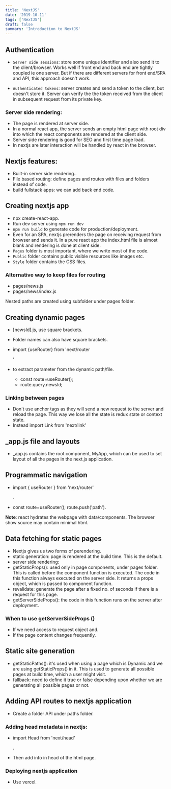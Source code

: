 ```yaml
---
title: 'NextJS'
date: '2019-10-11'
tags: ['NextJS']
draft: false
summary: 'Introduction to NextJS'
---
```


## Authentication

- `Server side sessions`: store some unique identifier and also send it to the client/browser. Works well if front end and back end are tightly coupled ie one server. But if there are different servers for front end/SPA and API, this approach doesn't work.

- `Authenticated tokens`: server creates and send a token to the client, but doesn't store it. Server can verify the the token received from the client in subsequent request from its private key.

### Server side rendering:

- The page is rendered at server side.
- In a normal react app, the server sends an empty html page with root div into which the react components are rendered at the client side.
- Server side rendering is good for SEO and first time page load.
- In nextjs are later interaction will be handled by react in the browser.

## Nextjs features:

- Built-in server side rendering..
- File based routing: define pages and routes with files and folders instead of code.
- build fullstack apps: we can add back end code.

## Creating nextjs app

- npx create-react-app.
- Run dev server using `npm run dev`
- `npm run build` to generate code for production/deployment.
- Even for an SPA, nextjs prerenders the page on receiving request from browser and sends it. In a pure react app the index.html file is almost blank and rendering is done at client side.
- `Pages` folder is most important, where we write most of the code.
- `Public` folder contains public visible resources like images etc.
- `Style` folder contains the CSS files.

### Alternative way to keep files for routing

- pages/news.js
- pages/news/index.js

Nested paths are created using subfolder under pages folder.

## Creating dynamic pages

- [newsId].js, use square brackets.
- Folder names can also have square brackets.
- import {useRouter} from 'next/router

  '
- to extract parameter from the dynamic path/file.
  - const route=useRouter();
  - route.query.newsId;

### Linking between pages

- Don't use anchor tags as they will send a new request to the server and reload the page. This way we lose all the state is redux state or context state.
- Instead import Link from 'next/link'

## \_app.js file and layouts

- \_app.js contains the root component, MyApp, which can be used to set layout of all the pages in the next.js application.

## Programmatic navigation

- import { useRouter } from 'next/router'

  .
- const route=useRouter();
  route.push('path').

**Note**: react hydrates the webpage with data/components. The browser show source may contain minimal html.

## Data fetching for static pages

- Nextjs gives us two forms of perendering.
- static generation: page is rendered at the build time. This is the default.
- server side rendering:
- getStaticProps(): used only in page components, under pages folder. This is called before the component function is executed. The code in this function always executed on the server side. It returns a props object, which is passed to component function.
- revalidate: generate the page after a fixed no. of seconds if there is a request for this page.
- getServerSideProps(): the code in this function runs on the server after deployment.

### When to use getServerSideProps ()

- If we need access to request object and.
- If the page content changes frequently.

## Static site generation

- getStaticPaths(): it's used when using a page which is Dynamic and we are using getStaticProps() in it. This is used to generate all possible pages at build time, which a user might visit.
- fallback: need to define it true or false depending upon whether we are generating all possible pages or not.

## Adding API routes to nextjs application

- Create a folder API under paths folder.

### Adding head metadata in nextjs:

- import Head from 'next/head'

  .
- Then add info in head of the html page.

### Deploying nextjs application

- Use vercel.

